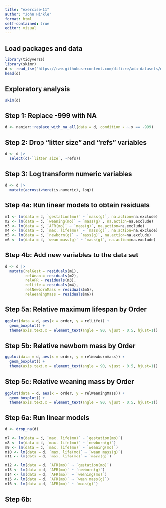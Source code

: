 ```yaml
---
title: "exercise-11"
author: "John Hinkle"
format: html
self-contained: true
editor: visual
---
```


## Load packages and data

```r
library(tidyverse)
library(skimr)
d <- read_tsv("https://raw.githubusercontent.com/difiore/ada-datasets/main/Mammal_lifehistories_v2.txt")
head(d)
```

## Exploratory analysis

```r
skim(d)
```

## Step 1: Replace -999 with NA

```r
d <- naniar::replace_with_na_all(data = d, condition = ~.x == -999)
```

## Step 2: Drop "litter size" and "refs" variables

```r
d <- d |>
  select(c(-`litter size`, -refs))
```

## Step 3: Log transform numeric variables

```r
d <- d |>
  mutate(across(where(is.numeric), log))
```

## Step 4a: Run linear models to obtain residuals

```r
m1 <- lm(data = d, `gestation(mo)` ~ `mass(g)`, na.action=na.exclude)
m2 <- lm(data = d, `weaning(mo)` ~ `mass(g)`, na.action=na.exclude)
m3 <- lm(data = d, `AFR(mo)` ~ `mass(g)`, na.action=na.exclude)
m4 <- lm(data = d, `max. life(mo)` ~ `mass(g)`, na.action=na.exclude)
m5 <- lm(data = d, `newborn(g)` ~ `mass(g)`, na.action=na.exclude)
m6 <- lm(data = d, `wean mass(g)` ~ `mass(g)`, na.action=na.exclude)
```

## Step 4b: Add new variables to the data set

```r
d <- d |>
  mutate(relGest = residuals(m1),
         relWean = residuals(m2),
         relAFR = residuals(m3),
         relLife = residuals(m4),
         relNewbornMass = residuals(m5),
         relWeaningMass = residuals(m6))
```

## Step 5a: Relative maximum lifespan by Order

```r
ggplot(data = d, aes(x = order, y = relLife)) +
  geom_boxplot() +
  theme(axis.text.x = element_text(angle = 90, vjust = 0.5, hjust=1))
```

## Step 5b: Relative newborn mass by Order

```r
ggplot(data = d, aes(x = order, y = relNewbornMass)) +
  geom_boxplot() +
  theme(axis.text.x = element_text(angle = 90, vjust = 0.5, hjust=1))
```

## Step 5c: Relative weaning mass by Order

```r
ggplot(data = d, aes(x = order, y = relWeaningMass)) +
  geom_boxplot() +
  theme(axis.text.x = element_text(angle = 90, vjust = 0.5, hjust=1))
```

## Step 6a: Run linear models

```r
d <- drop_na(d)

m7 <- lm(data = d, `max. life(mo)` ~ `gestation(mo)`)
m8 <- lm(data = d, `max. life(mo)` ~ `newborn(g)`)
m9 <- lm(data = d, `max. life(mo)` ~ `weaning(mo)`)
m10 <- lm(data = d, `max. life(mo)` ~ `wean mass(g)`)
m11 <- lm(data = d, `max. life(mo)` ~ `mass(g)`)

m12 <- lm(data = d, `AFR(mo)` ~ `gestation(mo)`)
m13 <- lm(data = d, `AFR(mo)` ~ `newborn(g)`)
m14 <- lm(data = d, `AFR(mo)` ~ `weaning(mo)`)
m15 <- lm(data = d, `AFR(mo)` ~ `wean mass(g)`)
m16 <- lm(data = d, `AFR(mo)` ~ `mass(g)`)
```

## Step 6b:

```r

```

